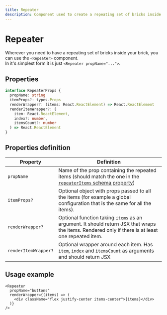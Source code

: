 ```yaml
---
title: Repeater
description: Component used to create a repeating set of bricks inside your brick
---
```


# Repeater

Wherever you need to have a repeating set of bricks inside your brick, you can use the `<Repeater>` component.  
In it's simplest form it is just `<Repeater propName="...">`.

## Properties

```ts
interface RepeaterProps {
  propName: string
  itemProps?: types.Props
  renderWrapper?: (items: React.ReactElement) => React.ReactElement
  renderItemWrapper?: (
    item: React.ReactElement,
    index?: number,
    itemsCount?: number
  ) => React.ReactElement
}
```

## Properties definition

| Property             | Definition                                                                                                                                         |
| -------------------- | -------------------------------------------------------------------------------------------------------------------------------------------------- |
| `propName`           | Name of the prop containing the repeated items (should match the one in the [`repeaterItems` schema property](/docs/nested-blocks/repeater-items)) |
| `itemProps?`         | Optional object with props passed to all the items (for example a global configuration that is the same for all the items).                        |
| `renderWrapper?`     | Optional function taking `items` as an argument. It should return JSX that wraps the items. Rendered only if there is at least one repeated item.  |
| `renderItemWrapper?` | Optional wrapper around each item. Has `item`, `index` and `itemsCount` as arguments and should return JSX                                         |

## Usage example

```tsx
<Repeater
  propName="buttons"
  renderWrapper={(items) => (
    <div className="flex justify-center items-center">{items}</div>
  )}
/>
```
